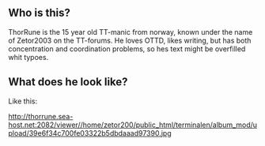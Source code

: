 
== Who is this? ==

ThorRune is the 15 year old TT-manic from norway, known under the name of Zetor2003 on the TT-forums. He loves OTTD, likes writing, but has both concentration and coordination problems, so hes text might be overfilled whit typoes.


== What does he look like? ==

Like this:

http://thorrune.sea-host.net:2082/viewer//home/zetor200/public_html/terminalen/album_mod/upload/39e6f34c700fe03322b5dbdaaad97390.jpg